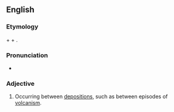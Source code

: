 ==English==

===Etymology===
{{term|inter-|lang=en}} + {{term|deposition|lang=en}} + {{term|al|lang=en}}.

===Pronunciation===
* {{IPA|ɪntɚˌdɛpəˈzɪʃənɔl}}

===Adjective===
{{en-adj|-}}

# {{geology}} Occurring between [[deposition]]s, such as between episodes of [[volcanism]].